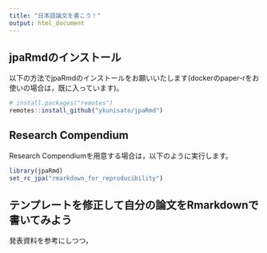```yaml
---
title: "日本語論文を書こう！"
output: html_document
---
```


## jpaRmdのインストール

以下の方法でjpaRmdのインストールをお願いいたします(dockerのpaper-rをお使いの場合は，既に入っています)。

```r
# install.packages("remotes")
remotes::install_github("ykunisato/jpaRmd")
```

## Research Compendium

Research Compendiumを用意する場合は，以下のように実行します。

```r
library(jpaRmd)
set_rc_jpa("rmarkdown_for_reproducibility")
```


## テンプレートを修正して自分の論文をRmarkdownで書いてみよう

発表資料を参考にしつつ，